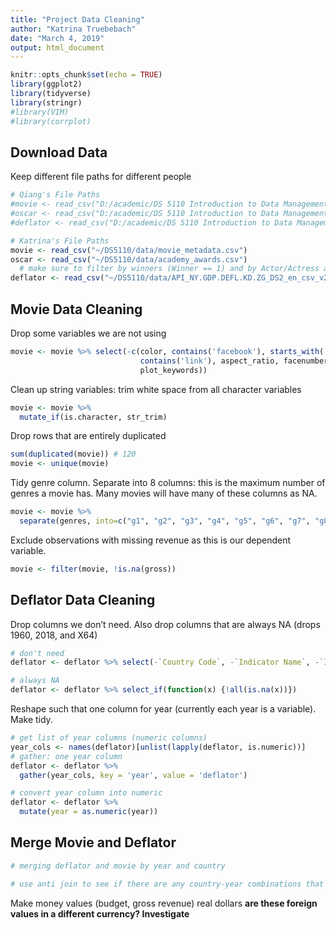 ---
title: "Project Data Cleaning"
author: "Katrina Truebebach"
date: "March 4, 2019"
output: html_document
---

```{r setup, include=FALSE}
knitr::opts_chunk$set(echo = TRUE)
library(ggplot2)
library(tidyverse)
library(stringr)
#library(VIM)
#library(corrplot)
```

## Download Data

Keep different file paths for different people
```{r import}
# Qiang's File Paths
#movie <- read_csv("D:/academic/DS 5110 Introduction to Data Management and Processing/project/movie_metadata.csv")
#oscar <- read_csv("D:/academic/DS 5110 Introduction to Data Management and Processing/project/academy_awards.csv")
#deflator <- read_csv("D:/academic/DS 5110 Introduction to Data Management and Processing/project/API_NY.GDP.DEFL.KD.ZG_DS2_en_csv_v2_10473736/API_NY.GDP.DEFL.KD.ZG_DS2_en_csv_v2_10473736.csv", skip = 4)

# Katrina's File Paths
movie <- read_csv("~/DS5110/data/movie_metadata.csv")
oscar <- read_csv("~/DS5110/data/academy_awards.csv")
  # make sure to filter by winners (Winner == 1) and by Actor/Actress and Director
deflator <- read_csv("~/DS5110/data/API_NY.GDP.DEFL.KD.ZG_DS2_en_csv_v2_10473736.csv", skip = 4)
```

## Movie Data Cleaning

Drop some variables we are not using 
```{r movie_drop}
movie <- movie %>% select(-c(color, contains('facebook'), starts_with('num_voted'), 
                             contains('link'), aspect_ratio, facenumber_in_poster,
                             plot_keywords))
```

Clean up string variables: trim white space from all character variables 
```{r movie_string_clean}
movie <- movie %>%
  mutate_if(is.character, str_trim)
```

Drop rows that are entirely duplicated 
```{r movie_duplicate_drop}
sum(duplicated(movie)) # 120
movie <- unique(movie)
```

Tidy genre column. Separate into 8 columns: this is the maximum number of genres a movie has. Many movies will have many of these columns as NA.  
```{r movie_genre_tidy}
movie <- movie %>%
  separate(genres, into=c("g1", "g2", "g3", "g4", "g5", "g6", "g7", "g8"), sep="\\|")
```

Exclude observations with missing revenue as this is our dependent variable.
```{r movie_grossna_drop}
movie <- filter(movie, !is.na(gross))
```

## Deflator Data Cleaning

Drop columns we don't need. Also drop columns that are always NA (drops 1960, 2018, and X64)
```{r deflator_drop}
# don't need
deflator <- deflator %>% select(-`Country Code`, -`Indicator Name`, -`Indicator Code`)

# always NA
deflator <- deflator %>% select_if(function(x) {!all(is.na(x))})
```

Reshape such that one column for year (currently each year is a variable). Make tidy.
```{r deflator_tidy}
# get list of year columns (numeric columns)
year_cols <- names(deflator)[unlist(lapply(deflator, is.numeric))]
# gather: one year column
deflator <- deflator %>%
  gather(year_cols, key = 'year', value = 'deflator')

# convert year column into numeric
deflator <- deflator %>%
  mutate(year = as.numeric(year))
```

## Merge Movie and Deflator

```{r movie_deflator_merge}
# merging deflator and movie by year and country 

# use anti join to see if there are any country-year combinations that we do not have deflators for 

```

Make money values (budget, gross revenue) real dollars
__are these foreign values in a different currency? Investigate__
```{r real}
```
